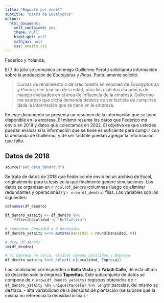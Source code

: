 ```yaml
---
title: "Reporte por email"
subtitle: "Datos de Eucalyptus"
output: 
  html_document: 
    self_contained: yes
    theme: null
    highlight: null
    mathjax: null
    css: emails.css
---
```


Federico y Yolanda,

El 7 de julio se comunicó conmigo Guillermo Perotti solicitando información sobre la producción de *Eucalyptus* y *Pinus*. Puntulamente solicitó:   

> Curvas de rendimiento o de crecimiento en volumen de *Eucalyptus sp* y *Pinus sp* en función de la edad, para los distintos esquemas de manejo evaluados en el área de influencia de la empresa.
Guillermo me expresó que dicha demanda debería de ser factible de cumplirse dada la información que se tiene en la empresa. 

En este documento se presenta un resumen de la información que se tiene disponible en la empresa. El mismo resume los datos que Federico me envió en 2018 y datos que colectamos en 2022. El objetivo es que ustedes puedan evaluar si la información que se tiene es suficiente para cumplir con la demanda de Guillermo, y de ser factible puedan agregar la información que falta.

## Datos de 2018

```r
source("set_data_dendro.R")
```

Se trata de datos de 2018 que Federico me envió en un archivo de Excel, originalmente para la tesis en la que finalmente genere simulaciones. Los datos se organizan en `r ncol(df_dendro)`columnas (luego de eliminar redundantes y operaciones) y `r nrow(df_dendro)` filas. Las variables son las siguientes:

```r
colnames(df_dendro)
```



```r
df_dendro_yataity <- df_dendro %>%
    filter(Localidad != "BellaVista")

# redondear Densidad a 0 decimales
df_dendro_yataity %<>% mutate(Densidad = round(Densidad, 0))

# drop df_dendro
rm(df_dendro)

# si Empresa no varia, elminar campos Localidad y Empresa
df_dendro_yataity %<>% select(-c(Localidad, Empresa))

```

Las localidades corresponden a **Bella Vista** y a **Yataiti Calle**, de esta última se describe solo la empresa **Taperitas**. Este subconjunto de datos se compone de `r nrow(df_dendro_yataity)` registros obtenidos de `r df_dendro_yataity %$% unique(Parcela) %>% length` parcelas, del mismo se destaca:
- alta variabilidad de la densidad de plantación (se supone que la misma no referencia la densidad inicial)
- 
